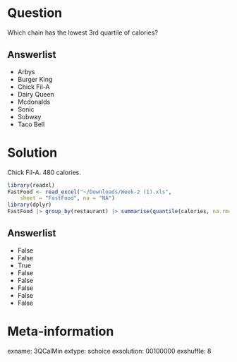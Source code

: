 Question
========
Which chain has the lowest 3rd quartile of calories?

Answerlist
----------
* Arbys
* Burger King
* Chick Fil-A
* Dairy Queen
* Mcdonalds
* Sonic
* Subway
* Taco Bell


Solution
========
Chick Fil-A.  480 calories.

```r
library(readxl)
FastFood <- read_excel("~/Downloads/Week-2 (1).xls", 
    sheet = "FastFood", na = "NA")
library(dplyr)
FastFood |> group_by(restaurant) |> summarise(quantile(calories, na.rm=TRUE, probs=c(0.75)))
```


Answerlist
----------
* False
* False
* True
* False
* False
* False
* False
* False

Meta-information
================
exname: 3QCalMin
extype: schoice
exsolution: 00100000
exshuffle: 8
